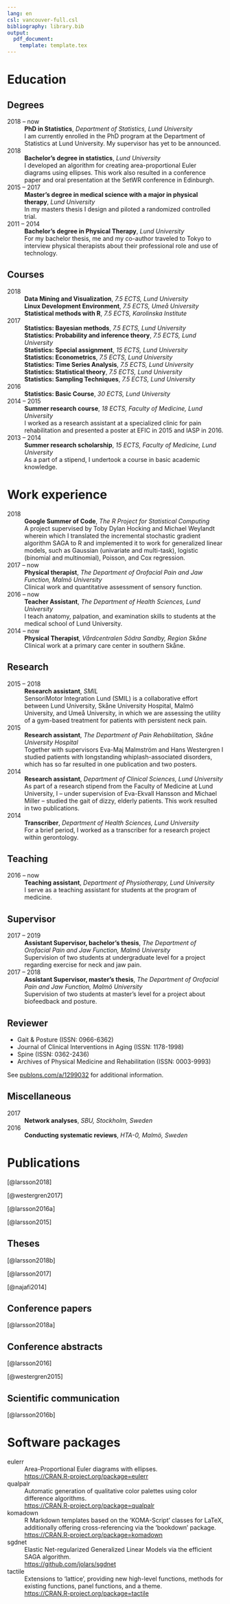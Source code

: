 ```yaml
---
lang: en
csl: vancouver-full.csl
bibliography: library.bib
output: 
  pdf_document:
    template: template.tex
---
```


# Education

## Degrees

2018 -- now
  : **PhD in Statistics**, *Department of Statistics, Lund University*
  : I am currently enrolled in the PhD program at the
    Department of Statistics at Lund University. My supervisor
    has yet to be announced.

2018
  : **Bachelor's degree in statistics**, *Lund University*
  : I developed an algorithm for creating area-proportional Euler diagrams
    using ellipses. This work also resulted in a conference paper and
    oral presentation at the SetWR conference in Edinburgh.

2015 -- 2017
  : **Master’s degree in medical science with a major in physical therapy**,
    *Lund University*
  : In my masters thesis I design and piloted a randomized controlled trial.

2011 -- 2014
  : **Bachelor's degree in Physical  Therapy**, *Lund University*
  : For my bachelor thesis, me and my co-author traveled to Tokyo to interview
    physical therapists about their professional role and use of technology.

## Courses

2018
  : **Data Mining and Visualization**, *7.5 ECTS, Lund University*
  : **Linux Development Environment**, *7.5 ECTS, Umeå University*
  : **Statistical methods with R**, *7.5 ECTS, Karolinska Institute*

2017
  : **Statistics: Bayesian methods**, *7.5 ECTS, Lund University*
  : **Statistics: Probability and inference theory**,
    *7.5 ECTS, Lund University*
  : **Statistics: Special assignment**, *15 ECTS, Lund University*
  : **Statistics: Econometrics**, *7.5 ECTS, Lund University*
  : **Statistics: Time Series Analysis**, *7.5 ECTS, Lund University*
  : **Statistics: Statistical theory**, *7.5 ECTS, Lund University*
  : **Statistics: Sampling Techniques**, *7.5 ECTS, Lund University*

2016
  : **Statistics: Basic Course**, *30 ECTS, Lund University*

2014 -- 2015
  : **Summer research course**,
    *18 ECTS, Faculty of Medicine, Lund University*
  : I worked as a research assistant at a specialized clinic for pain
    rehabilitation and presented a poster at EFIC in 2015 and IASP in 2016.

2013 -- 2014
  : **Summer research scholarship**,
    *15 ECTS, Faculty of Medicine, Lund University*
  : As a part of a stipend, I undertook a course in basic academic knowledge.

# Work experience

2018
  : **Google Summer of Code**, *The R Project for Statistical Computing*
  : A project supervised by Toby Dylan Hocking and Michael Weylandt wherein
    which I translated the incremental stochastic gradient algorithm
    SAGA to R and implemented it to work for generalized linear models, such as
    Gaussian (univariate and multi-task), logistic
    (binomial and multinomial), Poisson, and Cox regression.

2017 -- now
  : **Physical therapist**,
    *The Department of Orofacial Pain and Jaw Function, Malmö University*
  : Clinical work and quantitative assessment of sensory function.

2016 -- now
  : **Teacher Assistant**, *The Department of Health Sciences, Lund University*  
  : I teach anatomy, palpation, and examination skills to students at the
    medical school of Lund University.

2014 -- now
  : **Physical Therapist**, *Vårdcentralen Södra Sandby, Region Skåne*
  : Clinical work at a primary care center in southern Skåne.

## Research

2015 -- 2018
  : **Research assistant**, *SMIL*
  : SensoriMotor Integration Lund (SMIL) is a collaborative effort between
    Lund University, Skåne University Hospital, Malmö University, and Umeå
    University, in which we are assessing the utility of a gym-based treatment
    for patients with persistent neck pain.

2015
  : **Research assistant**,
    *The Department of Pain Rehabilitation, Skåne University Hospital*
  : Together with supervisors Eva-Maj Malmström and Hans Westergren I studied
    patients with longstanding whiplash-associated disorders, which has so far
    resulted in one publication and two posters.

2014
  : **Research assistant**, *Department of Clinical Sciences, Lund University*
  : As part of a research stipend from the Faculty of Medicine at Lund
    University, I -- under supervision of Eva-Ekvall Hansson and
    Michael Miller -- studied the gait of dizzy, elderly patients. This work
    resulted in two publications.

2014
  : **Transcriber**, *Department of Health Sciences, Lund University*
  : For a brief period, I worked as a transcriber for a research project within
    gerontology.

## Teaching

2016 -- now
  : **Teaching assistant**, *Department of Physiotherapy, Lund University*
  : I serve as a teaching assistant for students at the program of medicine.

## Supervisor

2017 -- 2019
  : **Assistant Supervisor, bachelor's thesis**,
    *The Department of Orofacial Pain and Jaw Function, Malmö University*
  : Supervision of two students at undergraduate level for a project regarding
    exercise for neck and jaw pain.

2017 -- 2018
  : **Assistant Supervisor, master's thesis**,
    *The Department of Orofacial Pain and Jaw Function, Malmö University*
  : Supervision of two students at master's level for a project about
    biofeedback and posture.

## Reviewer

* Gait & Posture (ISSN: 0966-6362)
* Journal of Clinical Interventions in Aging (ISSN: 1178-1998)
* Spine (ISSN: 0362-2436)
* Archives of Physical Medicine and Rehabilitation (ISSN: 0003-9993)

See [publons.com/a/1299032](http://publons.com/a/1299032) for additional
information.


## Miscellaneous

2017
  : **Network analyses**, *SBU, Stockholm, Sweden*

2016
  : **Conducting systematic reviews**, *HTA-0, Malmö, Sweden*

# Publications

[@larsson2018]

[@westergren2017]

[@larsson2016a]

[@larsson2015]

## Theses

[@larsson2018b]

[@larsson2017]

[@najafi2014]

## Conference papers

[@larsson2018a]

## Conference abstracts

[@larsson2016]

[@westergren2015]

## Scientific communication

[@larsson2016b]

# Software packages

eulerr
:    Area-Proportional Euler diagrams with ellipses.
:    <https://CRAN.R-project.org/package=eulerr>

qualpalr
:    Automatic generation of qualitative color palettes
     using color difference algorithms.
:    <https://CRAN.R-project.org/package=qualpalr>

komadown
:    R Markdown templates based on the 'KOMA-Script' 
     classes for LaTeX, additionally offering cross-referencing
     via the 'bookdown' package.
:    <https://CRAN.R-project.org/package=komadown>

sgdnet
:    Elastic Net-regularized Generalized Linear Models via the 
     efficient SAGA algorithm.
:    <https://github.com/jolars/sgdnet>

tactile
:    Extensions to 'lattice', providing new high-level functions, 
     methods for existing functions, panel functions, and a theme.
:    <https://CRAN.R-project.org/package=tactile>
